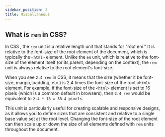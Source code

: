 ```yaml
---
sidebar_position: 3
title: Miscellaneous
---
```


## What is `rem` in CSS?
In CSS , the `rem` unit is a relative length unit that stands for "root em." It is relative to the font-size of the root element of the document, which is typically the `<html>` element. Unlike the `em` unit, which is relative to the font-size of the element itself (or its parent, depending on the context), the `rem` unit is always relative to the root element's font-size.

When you see `2.4 rem` in CSS, it means that the size (whether it be font-size, margin, padding, etc.) is 2.4 times the font-size of the root `<html>` element. For example, if the font-size of the `<html>` element is set to 16 pixels (which is a common default in browsers), then `2.4 rem` would be equivalent to `2.4 * 16 = 38.4 pixels`.

This unit is particularly useful for creating scalable and responsive designs, as it allows you to define sizes that are consistent and relative to a single base value set at the root level. Changing the font-size of the root element can then scale up or down the size of all elements defined with `rem` units throughout the document.